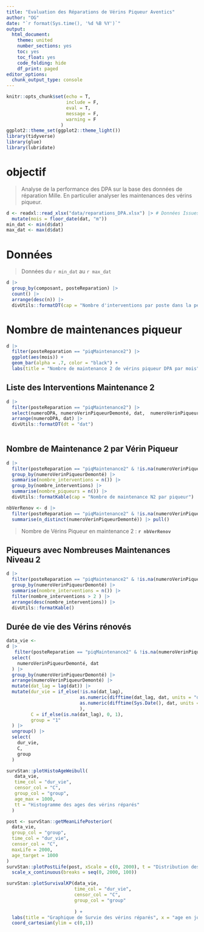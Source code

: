 ```yaml
---
title: "Evaluation des Réparations de Vérins Piqueur Aventics"
author: "OG"
date: "`r format(Sys.time(), '%d %B %Y')`"
output:
  html_document:
    theme: united
    number_sections: yes
    toc: yes
    toc_float: yes
    code_folding: hide
    df_print: paged
editor_options: 
  chunk_output_type: console
---
```


```r
knitr::opts_chunk$set(echo = T,
                      include = F,
                      eval = T,
                      message = F,
                      warning = F
                    )
ggplot2::theme_set(ggplot2::theme_light())
library(tidyverse)
library(glue)
library(lubridate)
```

# objectif

> Analyse de la performance des DPA sur la base des données de
> réparation Mille. En particulier analyser les maintenances des vérins
> piqueur.

```r
d <- readxl::read_xlsx("data/reparations_DPA.xlsx") |> # Données Issues de l'app Suivi reparations DPA
  mutate(mois = floor_date(dat, "m"))
min_dat <- min(d$dat)
max_dat <- max(d$dat)
```

# Données

> Données du `r min_dat` au `r max_dat`

```r
d |> 
  group_by(composant, posteReparation) |> 
  count() |> 
  arrange(desc(n)) |> 
  divUtils::formatDT(cap = "Nombre d'interventions par poste dans la période")
```

# Nombre de maintenances piqueur

```r
d |> 
  filter(posteReparation == "piqMaintenance2") |> 
  ggplot(aes(mois)) +
  geom_bar(alpha = .7, color = "black") +
  labs(title = "Nombre de maintenance 2 de vérins piqueur DPA par mois", y = "")
```

## Liste des Interventions Maintenance 2

```r
d |> 
  filter(posteReparation == "piqMaintenance2") |> 
  select(numeroDPA, numeroVerinPiqueurDemonté, dat,  numeroVerinPiqueurMonté, posteReparation) |>
  arrange(numeroDPA, dat) |> 
  divUtils::formatDT(dt = "dat")
 
```

## Nombre de Maintenance 2 par Vérin Piqueur

```r
d |> 
  filter(posteReparation == "piqMaintenance2" & !is.na(numeroVerinPiqueurDemonté)) |> 
  group_by(numeroVerinPiqueurDemonté) |> 
  summarise(nombre_interventions = n()) |> 
  group_by(nombre_interventions) |> 
  summarise(nombre_piqueurs = n()) |> 
  divUtils::formatKable(cap = "Nombre de maintenance N2 par piqueur")
```

```r
nbVerRenov <- d |> 
  filter(posteReparation == "piqMaintenance2" & !is.na(numeroVerinPiqueurDemonté)) |> 
  summarise(n_distinct(numeroVerinPiqueurDemonté)) |> pull() 
```

> Nombre de Vérins Piqueur en maintenance 2 : **`r nbVerRenov`**

## Piqueurs avec Nombreuses Maintenances Niveau 2

```r
d |> 
  filter(posteReparation == "piqMaintenance2" & !is.na(numeroVerinPiqueurDemonté)) |> 
  group_by(numeroVerinPiqueurDemonté) |> 
  summarise(nombre_interventions = n()) |> 
  filter(nombre_interventions > 2 ) |> 
  arrange(desc(nombre_interventions)) |> 
  divUtils::formatKable()
```

## Durée de vie des Vérins rénovés

```r
data_vie <- 
d |> 
   filter(posteReparation == "piqMaintenance2" & !is.na(numeroVerinPiqueurDemonté)) |> 
  select(
    numeroVerinPiqueurDemonté, dat
  ) |>
  group_by(numeroVerinPiqueurDemonté) |> 
  arrange(numeroVerinPiqueurDemonté) |> 
  mutate(dat_lag = lag(dat)) |> 
  mutate(dur_vie = if_else(!is.na(dat_lag),
                           as.numeric(difftime(dat_lag, dat, units = "days")),
                           as.numeric(difftime(Sys.Date(), dat, units = "days"))
                           ),
         C = if_else(is.na(dat_lag), 0, 1),
         group = "1"
  ) |> 
  ungroup() |> 
  select(
    dur_vie,
    C,
    group
  )
```

```r
survStan::plotHistoAgeWeibull(
   data_vie,
   time_col = "dur_vie",
   censor_col = "C",
   group_col = "group",
   age_max = 1000,
   tt = "Histogramme des ages des vérins réparés"
  )
```

```r
post <- survStan::getMeanLifePosterior(
  data_vie,
  group_col = "group",
  time_col = "dur_vie",
  censor_col = "C",
  maxLife = 2000,
  age_target = 1000
)
survStan::plotPostLife(post, xScale = c(0, 2000), t = "Distribution des durées de vie moyennes des  vérins piqueurs réparés") +
  scale_x_continuous(breaks = seq(0, 2000, 100)) 
```

```r
survStan::plotSurvivalKP(data_vie,
                         time_col = "dur_vie",
                         censor_col = "C",
                         group_col = "group"
                         
                         ) +
  labs(title = "Graphique de Survie des vérins réparés", x = "age en jours") +
  coord_cartesian(ylim = c(0,1))
```

